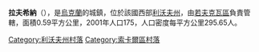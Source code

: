 {{coord|50|29|24|N|24|19|32|E|scale:30000|display=title}}

'''拉夫希納'''（{{lang-uk|Равщина}}），是[[烏克蘭|烏克蘭]]的城鎮，位於該國西部[[利沃夫州|利沃夫州]]，由[[若夫克瓦區|若夫克瓦區]]負責管轄，面積0.59平方公里，2001年人口175，人口密度每平方公里295.65人。

[[Category:利沃夫州村落|Category:利沃夫州村落]]
[[Category:索卡爾區村落|Category:索卡爾區村落]]


{{Lviv-geo-stub}}
